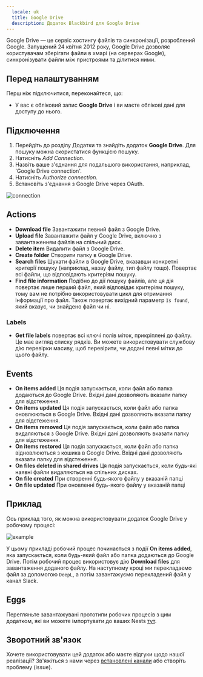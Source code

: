 ```yaml
---
  locale: uk
  title: Google Drive
  description: Додаток Blackbird для Google Drive
---
```


<LinkCard title="Переглянути на Github" target="_blank" href="https://github.com/bb-io/GoogleDrive" icon="github" />

Google Drive — це сервіс хостингу файлів та синхронізації, розроблений Google. Запущений 24 квітня 2012 року, Google Drive дозволяє користувачам зберігати файли в хмарі (на серверах Google), синхронізувати файли між пристроями та ділитися ними.

## Перед налаштуванням

Перш ніж підключитися, переконайтеся, що:

- У вас є обліковий запис **Google Drive** і ви маєте облікові дані для доступу до нього.

## Підключення

1. Перейдіть до розділу Додатки та знайдіть додаток **Google Drive**. Для пошуку можна скористатися функцією пошуку.
2. Натисніть _Add Connection_.
3. Назвіть ваше з'єднання для подальшого використання, наприклад, 'Google Drive connection'.
4. Натисніть _Authorize connection_.
5. Встановіть з'єднання з Google Drive через OAuth.

![connection](https://raw.githubusercontent.com/bb-io/GoogleDrive/main/image/README/connection.png)

## Actions

- **Download file** Завантажити певний файл з Google Drive.
- **Upload file** Завантажити файл у Google Drive, включно з завантаженням файлів на спільний диск.
- **Delete item** Видалити файл з Google Drive.
- **Create folder** Створити папку в Google Drive.
- **Search files** Шукати файли в Google Drive, вказавши конкретні критерії пошуку (наприклад, назву файлу, тип файлу тощо). Повертає всі файли, що відповідають критеріям пошуку.
- **Find file information** Подібно до дії пошуку файлів, але ця дія повертає лише перший файл, який відповідає критеріям пошуку, тому вам не потрібно використовувати цикл для отримання інформації про файл. Також повертає вихідний параметр `Is found`, який вказує, чи знайдено файл чи ні.

### Labels

- **Get file labels** повертає всі ключі полів міток, прикріплені до файлу. Це має вигляд списку рядків. Ви можете використовувати службову дію перевірки масиву, щоб перевірити, чи додані певні мітки до цього файлу.

## Events

- **On items added** Ця подія запускається, коли файл або папка додаються до Google Drive. Вхідні дані дозволяють вказати папку для відстеження.
- **On items updated** Ця подія запускається, коли файл або папка оновлюються в Google Drive. Вхідні дані дозволяють вказати папку для відстеження.
- **On items removed** Ця подія запускається, коли файл або папка видаляються з Google Drive. Вхідні дані дозволяють вказати папку для відстеження.
- **On items restored** Ця подія запускається, коли файл або папка відновлюються з кошика в Google Drive. Вхідні дані дозволяють вказати папку для відстеження.
- **On files deleted in shared drives** Ця подія запускається, коли будь-які наявні файли видаляються на спільних дисках.
- **On file created** При створенні будь-якого файлу у вказаній папці
- **On file updated** При оновленні будь-якого файлу у вказаній папці

## Приклад

Ось приклад того, як можна використовувати додаток Google Drive у робочому процесі:

![example](https://raw.githubusercontent.com/bb-io/GoogleDrive/main/image/README/example.png)

У цьому прикладі робочий процес починається з події **On items added**, яка запускається, коли будь-який файл або папка додаються до Google Drive. Потім робочий процес використовує дію **Download files** для завантаження доданого файлу. На наступному кроці ми перекладаємо файл за допомогою `DeepL`, а потім завантажуємо перекладений файл у канал Slack.

## Eggs

Перегляньте завантажувані прототипи робочих процесів з цим додатком, які ви можете імпортувати до ваших Nests [тут](../eggs/storage-to-mt/).

## Зворотний зв'язок

Хочете використовувати цей додаток або маєте відгуки щодо нашої реалізації? Зв'яжіться з нами через [встановлені канали](https://www.blackbird.io/) або створіть проблему (issue).